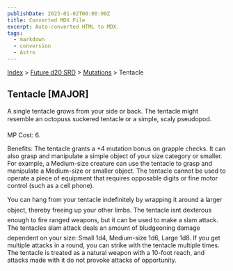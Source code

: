 ```yaml
---
publishDate: 2023-01-02T00:00:00Z
title: Converted MDX File
excerpt: Auto-converted HTML to MDX.
tags:
  - markdown
  - conversion
  - Astro
---
```


[Index](-index) > [Future d20 SRD](future-d20-srd-index) > [Mutations](future-d20-srd-mutations-index) > Tentacle

## Tentacle [MAJOR]

A single tentacle grows from your side or back. The tentacle might resemble an octopuss suckered tentacle or a simple, scaly pseudopod.

MP Cost: 6.

Benefits: The tentacle grants a +4 mutation bonus on grapple checks. It can also grasp and manipulate a simple object of your size category or smaller. For example, a Medium-size creature can use the tentacle to grasp and manipulate a Medium-size or smaller object. The tentacle cannot be used to operate a piece of equipment that requires opposable digits or fine motor control (such as a cell phone).

You can hang from your tentacle indefinitely by wrapping it around a larger object, thereby freeing up your other limbs. The tentacle isnt dexterous enough to fire ranged weapons, but it can be used to make a slam attack. The tentacles slam attack deals an amount of bludgeoning damage dependent on your size: Small 1d4, Medium-size 1d6, Large 1d8. If you get multiple attacks in a round, you can strike with the tentacle multiple times. The tentacle is treated as a natural weapon with a 10-foot reach, and attacks made with it do not provoke attacks of opportunity.
